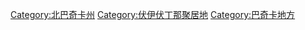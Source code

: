 [[Category:北巴奇卡州|Category:北巴奇卡州]]
[[Category:伏伊伏丁那聚居地|Category:伏伊伏丁那聚居地]]
[[Category:巴奇卡地方|Category:巴奇卡地方]]